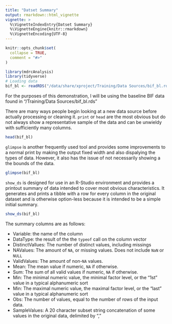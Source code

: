 ```yaml
---
title: "Datset Summary"
output: rmarkdown::html_vignette
vignette: >
  %\VignetteIndexEntry{Datset Summary}
  %\VignetteEngine{knitr::rmarkdown}
  %\VignetteEncoding{UTF-8}
---
```


```r
knitr::opts_chunk$set(
  collapse = TRUE,
  comment = "#>"
)
```

```r
library(mdrcAnalysis)
library(tidyverse)
# Loading data
bif_bl <- readRDS("/data/share/xproject/Training/Data Sources/bif_bl.rds")
```

For the purposes of this demonstration, I will be using the baseline BIF data
found in "/Training/Data Sources/bif_bl.rds"

There are many ways people begin looking at a new data source before actually
processing or cleaning it. `print` or `head` are the most obvious but do not
always show a representative sample of the data and can be unwieldy with 
sufficiently many columns. 
```r
head(bif_bl)
```

`glimpse` is another frequently used tool and provides some improvements to a 
normal print by making the output fixed width and also dispalying the types of 
data. However, it also has the issue of not necessarily showing a the bounds of
the data.

```r
glimpse(bif_bl)
```

`show_ds` is designed for use in an R-Studio environment and provides a printout
summary of data intended to cover most obvious characteristics. It generates and
prints a tibble with a row for every column in the original dataset and is 
otherwise option-less because it is intended to be a simple initial summary.

```r
show_ds(bif_bl)
```

The summary columns are as follows:

* Variable: the name of the column
* DataType: the result of the the `typeof` call on the column vector
* DistinctVallues: The number of distinct values, including missings
* NAValues: The amount of `NA`, or missing values.
    Does not include `NaN` or `NULL`
* ValidValues: The amount of non-`NA` values.
* Mean: The mean value if numeric, `NA` if otherwise.
* Sum: The sum of all valid values if numeric, `NA` if otherwise.
* Min: The minimal numeric value, the minimal factor level, or the "1st" value
    in a typical alphanumeric sort
* Min: The maximal numeric value, the maximal factor level, or the "last" value
    in a typical alphanumeric sort
* Obs: The number of values, equal to the number of rows of the input data.
* SampleValues: A 20 character subset string concatenation of some values in the
    original data, delimited by ","
